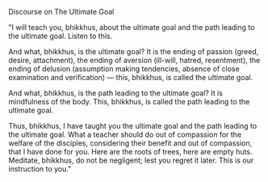 Discourse on The Ultimate Goal

"I will teach you, bhikkhus, about the ultimate goal and the path leading to the ultimate goal. Listen to this.

And what, bhikkhus, is the ultimate goal? It is the ending of passion (greed, desire, attachment), the ending of aversion (ill-will, hatred, resentment), the ending of delusion (assumption making tendencies, absence of close examination and verification) — this, bhikkhus, is called the ultimate goal.

And what, bhikkhus, is the path leading to the ultimate goal? It is mindfulness of the body. This, bhikkhus, is called the path leading to the ultimate goal.

Thus, bhikkhus, I have taught you the ultimate goal and the path leading to the ultimate goal. What a teacher should do out of compassion for the welfare of the disciples, considering their benefit and out of compassion, that I have done for you. Here are the roots of trees, here are empty huts. Meditate, bhikkhus, do not be negligent; lest you regret it later. This is our instruction to you."